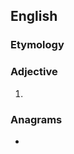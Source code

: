 ==English==

===Etymology===
{{prefix|en|multi|colour}}

===Adjective===
{{head|en|adjective}}

# {{standard spelling of|from=British|from2=Canada|lang=en|multicolor}}

===Anagrams===
* {{anagrams|en|collutorium}}